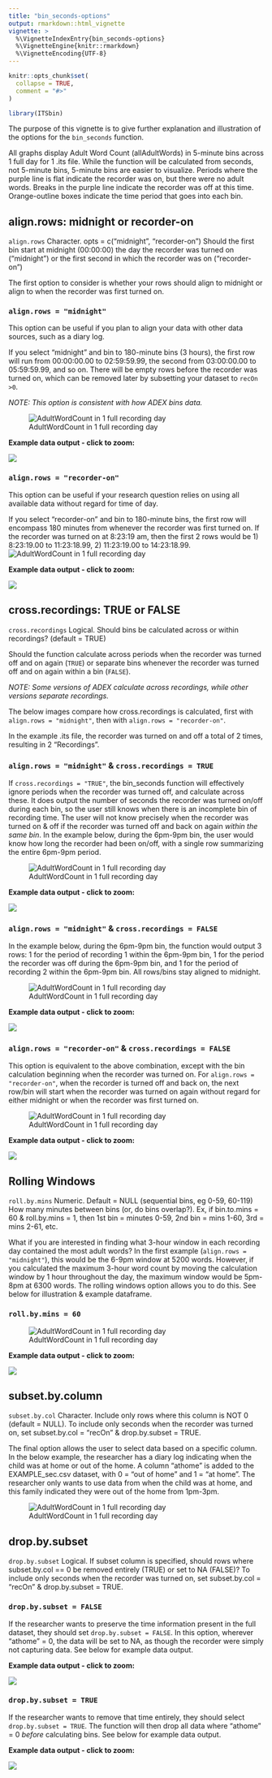 ```yaml
---
title: "bin_seconds-options"
output: rmarkdown::html_vignette
vignette: >
  %\VignetteIndexEntry{bin_seconds-options}
  %\VignetteEngine{knitr::rmarkdown}
  %\VignetteEncoding{UTF-8}
---
```


```r
knitr::opts_chunk$set(
  collapse = TRUE,
  comment = "#>"
)
```

```r
library(ITSbin)
```


The purpose of this vignette is to give further explanation and illustration of the options for the `bin_seconds` function. 

All graphs display Adult Word Count (allAdultWords) in 5-minute bins across 1 full day for 1 .its file. While the function will be calculated from seconds, not 5-minute bins, 5-minute bins are easier to visualize. Periods where the purple line is flat indicate the recorder was on, but there were no adult words. Breaks in the purple line indicate the recorder was off at this time. Orange-outline boxes indicate the time period that goes into each bin.

## align.rows: midnight or recorder-on

`align.rows` Character. opts = c("midnight", "recorder-on") Should the first bin start at midnight (00:00:00) the day the recorder was turned on ("midnight") or the first second in which the recorder was on ("recorder-on")

The first option to consider is whether your rows should align to midnight or align to when the recorder was first turned on.

### `align.rows = "midnight"`

This option can be useful if you plan to align your data with other data sources, such as a diary log.

If you select "midnight" and bin to 180-minute bins (3 hours), the first row will run from 00:00:00.00 to 02:59:59.99, the second from 03:00:00.00 to 05:59:59.99, and so on. There will be empty rows before the recorder was turned on, which can be removed later by subsetting your dataset to `recOn >0`. 

*NOTE: This option is consistent with how ADEX bins data.*

![AdultWordCount in 1 full recording day](bin_seconds-options/useroptions_midnightseqCRTRUE.jpg)

**Example data output - click to zoom:**

[ ![](bin_seconds-options/useroptions_midnightseqCRTRUE_dataframe_small.jpg) ](bin_seconds-options/useroptions_midnightseqCRTRUE_dataframe_large.jpg)



### `align.rows = "recorder-on"`

This option can be useful if your research question relies on using all available data without regard for time of day.

If you select "recorder-on" and bin to 180-minute bins, the first row will encompass 180 minutes from whenever the recorder was first turned on. If the recorder was turned on at 8:23:19 am, then the first 2 rows would be 1) 8:23:19.00 to 11:23:18.99, 2) 11:23:19.00 to 14:23:18.99.
![AdultWordCount in 1 full recording day](bin_seconds-options/useroptions_recorder-onseqCRTRUE.jpg)

**Example data output - click to zoom:**

[ ![](bin_seconds-options/useroptions_recorder-onseqCRTRUE_dataframe_small.jpg) ](bin_seconds-options/useroptions_recorder-onseqCRTRUE_dataframe_large.jpg)


## cross.recordings: TRUE or FALSE

`cross.recordings` Logical. Should bins be calculated across or within recordings? (default = TRUE)

Should the function calculate across periods when the recorder was turned off and on again (`TRUE`) or separate bins whenever the recorder was turned off and on again within a bin (`FALSE`).

*NOTE: Some versions of ADEX calculate across recordings, while other versions separate recordings.*

The below images compare how cross.recordings is calculated, first with `align.rows = "midnight"`, then with `align.rows = "recorder-on"`.

In the example .its file, the recorder was turned on and off a total of 2 times, resulting in 2 "Recordings".

### `align.rows = "midnight"` & `cross.recordings = TRUE`

If `cross.recordings = "TRUE"`, the bin_seconds function will effectively ignore periods when the recorder was turned off, and calculate across these. It does output the number of seconds the recorder was turned on/off during each bin, so the user still knows when there is an incomplete bin of recording time. The user will not know precisely when the recorder was turned on & off if the recorder was turned off and back on again *within the same bin*. In the example below, during the 6pm-9pm bin, the user would know how long the recorder had been on/off, with a single row summarizing the entire 6pm-9pm period.

![AdultWordCount in 1 full recording day](bin_seconds-options/useroptions_midnightseqCRTRUE.jpg)


**Example data output - click to zoom:**

[ ![](bin_seconds-options/useroptions_midnightseqCRTRUE_dataframe_small.jpg) ](bin_seconds-options/useroptions_midnightseqCRTRUE_dataframe_large.jpg)


### `align.rows = "midnight"` & `cross.recordings = FALSE`

In the example below, during the 6pm-9pm bin, the function would output 3 rows: 1 for the period of recording 1 within the 6pm-9pm bin, 1 for the period the recorder was off during the 6pm-9pm bin, and 1 for the period of recording 2 within the 6pm-9pm bin. All rows/bins stay aligned to midnight.

![AdultWordCount in 1 full recording day](bin_seconds-options/useroptions_midnightseqCRFALSE.jpg)


**Example data output - click to zoom:**

[ ![](bin_seconds-options/useroptions_midnightseqCRFALSE_dataframe_small.jpg) ](bin_seconds-options/useroptions_midnightseqCRFALSE_dataframe_large.jpg)


### `align.rows = "recorder-on"` & `cross.recordings = FALSE`

This option is equivalent to the above combination, except with the bin calculation beginning when the recorder was turned on. For `align.rows = "recorder-on"`, when the recorder is turned off and back on, the next row/bin will start when the recorder was turned on again without regard for either midnight or when the recorder was first turned on.


![AdultWordCount in 1 full recording day](bin_seconds-options/useroptions_recorder-onseqCRFALSE.jpg)

**Example data output - click to zoom:**

[ ![](bin_seconds-options/useroptions_recorder-onseqCRFALSE_dataframe_small.jpg) ](bin_seconds-options/useroptions_recorder-onseqCRFALSE_dataframe_large.jpg)


## Rolling Windows

`roll.by.mins` Numeric. Default = NULL (sequential bins, eg 0-59, 60-119) How many minutes between bins (or, do bins overlap?). Ex, if bin.to.mins = 60 & roll.by.mins = 1, then 1st bin = minutes 0-59, 2nd bin = mins 1-60, 3rd = mins 2-61, etc.

What if you are interested in finding what 3-hour window in each recording day contained the most adult words? In the first example (`align.rows = "midnight"`), this would be the 6-9pm window at 5200 words. However, if you calculated the maximum 3-hour word count by moving the calculation window by 1 hour throughout the day, the maximum window would be 5pm-8pm at 6300 words. The rolling windows option allows you to do this. See below for illustration & example dataframe.

### `roll.by.mins = 60`

![AdultWordCount in 1 full recording day](bin_seconds-options/rolling windows_all_small.jpg)


**Example data output - click to zoom:**

[ ![](bin_seconds-options/useroptions_midnightRW60CRTRUE_dataframe_small.jpg) ](bin_seconds-options/useroptions_midnightRW60CRTRUE_dataframe_large.jpg)


## subset.by.column

`subset.by.col` Character. Include only rows where this column is NOT 0 (default = NULL). To include only seconds when the recorder was turned on, set subset.by.col = "recOn" & drop.by.subset = TRUE.

The final option allows the user to select data based on a specific column. In the below example, the researcher has a diary log indicating when the child was at home or out of the home. A column "athome" is added to the EXAMPLE_sec.csv dataset, with 0 = "out of home" and 1 = "at home". The researcher only wants to use data from when the child was at home, and this family indicated they were out of the home from 1pm-3pm.

![AdultWordCount in 1 full recording day](bin_seconds-options/useroptions_dropbycolumn.jpg)

## drop.by.subset

`drop.by.subset` Logical. If subset column is specified, should rows where subset.by.col == 0 be removed entirely (TRUE) or set to NA (FALSE)? To include only seconds when the recorder was turned on, set subset.by.col = "recOn" & drop.by.subset = TRUE.

### `drop.by.subset = FALSE`

If the researcher wants to preserve the time information present in the full dataset, they should set `drop.by.subset = FALSE`. In this option, wherever "athome" = 0, the data will be set to NA, as though the recorder were simply not capturing data. See below for example data output.

**Example data output - click to zoom:**

[ ![](bin_seconds-options/useroptions_dropbycolumn_NA_dataframe_small.jpg) ](bin_seconds-options/useroptions_dropbycolumn_NA_dataframe_large.jpg)


### `drop.by.subset = TRUE`

If the researcher wants to remove that time entirely, they should select `drop.by.subset = TRUE`. The function will then drop all data where "athome" = 0 *before* calculating bins. See below for example data output.

**Example data output - click to zoom:**

[ ![](bin_seconds-options/useroptions_dropbycolumn_drop_dataframe_small.jpg) ](bin_seconds-options/useroptions_dropbycolumn_drop_dataframe_large.jpg)


